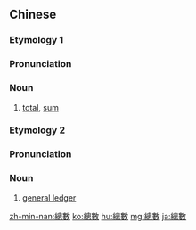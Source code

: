 {{also|总数}}
==Chinese==
{{zh-forms|s=总数}}

===Etymology 1===
===Pronunciation===
{{zh-pron
|m=zǒngshù
|c=zung2 sou3
|mn=qz,tw,xm,zz:chóng-sò͘
|cat=n
}}

===Noun===
{{zh-noun}}

# [[total]], [[sum]]

===Etymology 2===
===Pronunciation===
{{zh-pron
|mn=qz,tw,xm,zz:chóng-siàu
|cat=n
}}

===Noun===
{{zh-noun}}

# {{lb|zh|Min Nan}} [[general ledger]]

[[zh-min-nan:總數]]
[[ko:總數]]
[[hu:總數]]
[[mg:總數]]
[[ja:總數]]